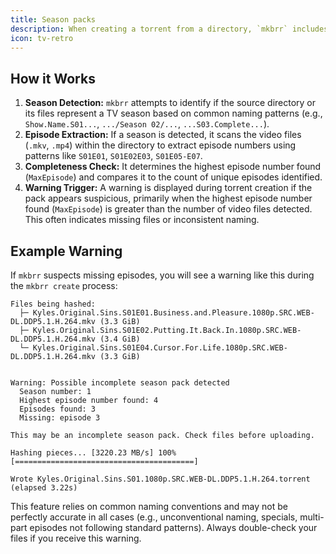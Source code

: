 ```yaml
---
title: Season packs
description: When creating a torrent from a directory, `mkbrr` includes a feature to help detect potentially incomplete TV season packs.
icon: tv-retro
---
```


## How it Works

1.  **Season Detection:** `mkbrr` attempts to identify if the source directory or its files represent a TV season based on common naming patterns (e.g., `Show.Name.S01...`, `.../Season 02/...`, `...S03.Complete...`).
2.  **Episode Extraction:** If a season is detected, it scans the video files (`.mkv`, `.mp4`) within the directory to extract episode numbers using patterns like `S01E01`, `S01E02E03`, `S01E05-E07`.
3.  **Completeness Check:** It determines the highest episode number found (`MaxEpisode`) and compares it to the count of unique episodes identified.
4.  **Warning Trigger:** A warning is displayed during torrent creation if the pack appears suspicious, primarily when the highest episode number found (`MaxEpisode`) is greater than the number of video files detected. This often indicates missing files or inconsistent naming.

## Example Warning

If `mkbrr` suspects missing episodes, you will see a warning like this during the `mkbrr create` process:

```plaintext
Files being hashed:
  ├─ Kyles.Original.Sins.S01E01.Business.and.Pleasure.1080p.SRC.WEB-DL.DDP5.1.H.264.mkv (3.3 GiB)
  ├─ Kyles.Original.Sins.S01E02.Putting.It.Back.In.1080p.SRC.WEB-DL.DDP5.1.H.264.mkv (3.4 GiB)
  └─ Kyles.Original.Sins.S01E04.Cursor.For.Life.1080p.SRC.WEB-DL.DDP5.1.H.264.mkv (3.3 GiB)


Warning: Possible incomplete season pack detected
  Season number: 1
  Highest episode number found: 4
  Episodes found: 3
  Missing: episode 3

This may be an incomplete season pack. Check files before uploading.

Hashing pieces... [3220.23 MB/s] 100% [========================================]

Wrote Kyles.Original.Sins.S01.1080p.SRC.WEB-DL.DDP5.1.H.264.torrent (elapsed 3.22s)
```

<Warning>
This feature relies on common naming conventions and may not be perfectly accurate in all cases (e.g., unconventional naming, specials, multi-part episodes not following standard patterns). Always double-check your files if you receive this warning.
</Warning>
